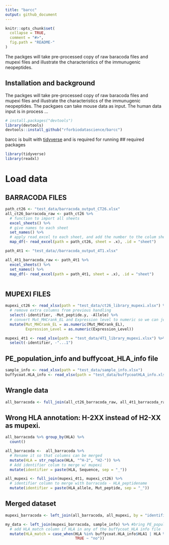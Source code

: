 ```yaml
---
title: "barcc"
output: github_document
---
```


<!-- README.md is generated from README.Rmd. Please edit that file -->

```r
knitr::opts_chunk$set(
  collapse = TRUE,
  comment = "#>",
  fig.path = "README-"
)
```

The packges will take pre-processed copy of raw baracoda files and mupexi files and illustrate the characteristics of the immunugenic neopeptides. 

## Installation and background

The packges will take pre-processed copy of raw baracoda files and mupexi files and illustrate the characteristics of the immunugenic neopeptides. 
The packgaes can take mouse data as input. 
The human data input is in process ... 

```r
# install.packages("devtools")
library(devtools)
devtools::install_github("rforbiodatascience/barcc")
```
barcc is built with [tidyverse](https://github.com/tidyverse/tidyverse)  and is required for running 
## required packages 
```r
library(tidyverse)
library(readxl)
```


# Load data

## BARRACODA FILES

```r

path_ct26 <- "test_data/barracoda_output_CT26.xlsx"
all_ct26_barracoda_raw <- path_ct26 %>% 
  # function to import all sheets
  excel_sheets() %>% 
  # give names to each sheet
  set_names() %>% 
  # apply read_excel to each sheet, and add the number to the colum sheet
  map_df(~ read_excel(path = path_ct26, sheet = .x), .id = "sheet") 

path_4t1 <- "test_data//barracoda_output_4T1.xlsx"

all_4t1_barracoda_raw <- path_4t1 %>% 
  excel_sheets() %>% 
  set_names() %>% 
  map_df(~ read_excel(path = path_4t1, sheet = .x), .id = "sheet")



```
## MUPEXI FILES
```r
mupexi_ct26 <- read_xlsx(path = "test_data/ct26_library_mupexi.xlsx") %>% 
  # remove extra columns from previous handling
  select(-identifier, -Mut_peptide.y, -Allele) %>% 
  # convert Mut_MHCrank_EL and Expression level to numeric so we can join both files
  mutate(Mut_MHCrank_EL = as.numeric(Mut_MHCrank_EL),
         Expression_Level = as.numeric(Expression_Level))

mupexi_4t1 <- read_xlsx(path = "test_data/4T1_library_mupexi.xlsx") %>% 
  select(-identifier, -"...1")
```





## PE_population_info and buffycoat_HLA_info file
```r
sample_info <- read_xlsx(path = "test_data/sample_info.xlsx")
buffycoat.HLA_info <- read_xlsx(path = "test_data/buffycoatHLA_info.xlsx")
```


## Wrangle data
```r
all_barracoda <- full_join(all_ct26_barracoda_raw, all_4t1_barracoda_raw)
```

## Wrong HLA annotation: H-2XX instead of H2-XX as mupexi. 
```r
all_barracoda %>% group_by(HLA) %>%
  count()

all_barracoda <-  all_barracoda %>% 
  # Rename it so that columns can be merged
  mutate(HLA = str_replace(HLA, "^H-2", "H2-")) %>% 
  # Add identifier colum to merge w/ mupexi
  mutate(identifier = paste(HLA, Sequence, sep = "_"))

all_mupexi <- full_join(mupexi_4t1, mupexi_ct26) %>% 
  # identifier column to merge with barracoda - HLA_peptidename
  mutate(identifier = paste(HLA_allele, Mut_peptide, sep = "_"))
```


## Merged dataset
```r
mupexi_barracoda <- left_join(all_barracoda, all_mupexi, by = "identifier")

my_data <- left_join(mupexi_barracoda, sample_info) %>% #bring PE_population info of each sample into barracoda_mupexi file 
  # add HLA_match column if HLA in any of the buffycoat_HLA info file
  mutate(HLA_match = case_when(HLA %in% buffycoat.HLA_info$HLA1 | HLA %in% buffycoat.HLA_info$HLA2 | HLA %in% buffycoat.HLA_info$HLA3~"yes",
                               TRUE ~ "no"))
```








